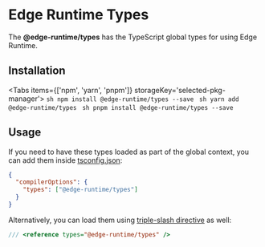 
# Edge Runtime Types

The **@edge-runtime/types** has the TypeScript global types for using Edge Runtime.

## Installation

<Tabs items={['npm', 'yarn', 'pnpm']} storageKey='selected-pkg-manager'>
  <Tab>```sh npm install @edge-runtime/types --save ```</Tab>
  <Tab>```sh yarn add @edge-runtime/types ```</Tab>
  <Tab>```sh pnpm install @edge-runtime/types --save ```</Tab>
</Tabs>

## Usage

If you need to have these types loaded as part of the global context, you can add them inside [tsconfig.json](https://www.typescriptlang.org/docs/handbook/tsconfig-json.html):

```json
{
  "compilerOptions": {
    "types": ["@edge-runtime/types"]
  }
}
```

Alternatively, you can load them using [triple-slash directive](https://www.typescriptlang.org/docs/handbook/triple-slash-directives.html) as well:

```js
/// <reference types="@edge-runtime/types" />
```
